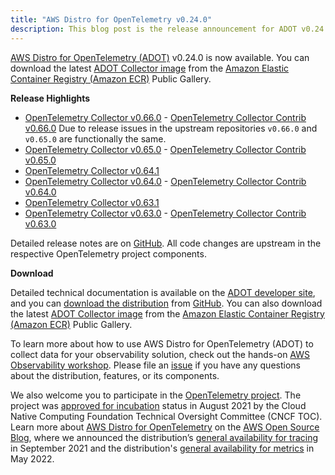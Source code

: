 ```yaml
---
title: "AWS Distro for OpenTelemetry v0.24.0"
description: This blog post is the release announcement for ADOT v0.24.0
---
```



<SectionSeparator />

[AWS Distro for OpenTelemetry (ADOT)](https://aws-otel.github.io/) v0.24.0 is now available.
You can download the latest [ADOT Collector image](https://gallery.ecr.aws/aws-observability/aws-otel-collector) from the
[Amazon Elastic Container Registry (Amazon ECR)](https://aws.amazon.com/ecr/) Public Gallery.

<SectionSeparator />

**Release Highlights**

- [OpenTelemetry Collector v0.66.0](https://github.com/open-telemetry/opentelemetry-collector/releases/tag/v0.66.0) - [OpenTelemetry Collector Contrib v0.66.0](https://github.com/open-telemetry/opentelemetry-collector-contrib/releases/tag/v0.66.0) Due to release issues
  in the upstream repositories `v0.66.0` and `v0.65.0` are functionally the same.
- [OpenTelemetry Collector v0.65.0](https://github.com/open-telemetry/opentelemetry-collector/releases/tag/v0.65.0) - [OpenTelemetry Collector Contrib v0.65.0](https://github.com/open-telemetry/opentelemetry-collector-contrib/releases/tag/v0.65.0)
- [OpenTelemetry Collector v0.64.1](https://github.com/open-telemetry/opentelemetry-collector/releases/tag/v0.64.1)
- [OpenTelemetry Collector v0.64.0](https://github.com/open-telemetry/opentelemetry-collector/releases/tag/v0.64.0) - [OpenTelemetry Collector Contrib v0.64.0](https://github.com/open-telemetry/opentelemetry-collector-contrib/releases/tag/v0.64.0)
- [OpenTelemetry Collector v0.63.1](https://github.com/open-telemetry/opentelemetry-collector/releases/tag/v0.63.1)
- [OpenTelemetry Collector v0.63.0](https://github.com/open-telemetry/opentelemetry-collector/releases/tag/v0.63.0) - [OpenTelemetry Collector Contrib v0.63.0](https://github.com/open-telemetry/opentelemetry-collector-contrib/releases/tag/v0.63.0)

Detailed release notes are on [GitHub](https://github.com/aws-observability/aws-otel-collector/releases).
All code changes are upstream in the respective OpenTelemetry project components.

**Download**

Detailed technical documentation is available on the [ADOT developer site](https://aws-otel.github.io/),
and you can [download the distribution](https://aws-otel.github.io/download) from
[GitHub](https://github.com/aws-observability/aws-otel-collector/releases/tag/v0.24.0).
You can also download the latest [ADOT Collector image](https://gallery.ecr.aws/aws-observability/aws-otel-collector)
from the [Amazon Elastic Container Registry (Amazon ECR)](https://aws.amazon.com/ecr/) Public Gallery.

To learn more about how to use AWS Distro for OpenTelemetry (ADOT) to collect data for your observability solution,
check out the hands-on [AWS Observability workshop](https://observability.workshop.aws/en/adot.html).
Please file an [issue](https://github.com/aws-observability/aws-otel-community/issues) if you have any
questions about the distribution, features, or its components.

We also welcome you to participate in the [OpenTelemetry project](https://github.com/open-telemetry).
The project was [approved for incubation](https://www.cncf.io/blog/2021/08/26/opentelemetry-becomes-a-cncf-incubating-project/) status
in August 2021 by the Cloud Native Computing Foundation Technical Oversight Committee (CNCF TOC). Learn more about
[AWS Distro for OpenTelemetry](https://aws.amazon.com/blogs/opensource/category/management-tools/aws-distro-for-opentelemetry/) on the
[AWS Open Source Blog](https://aws.amazon.com/blogs/opensource/category/management-tools/aws-distro-for-opentelemetry/), where we announced
the distribution’s [general availability for tracing](https://aws.amazon.com/blogs/opensource/aws-distro-for-opentelemetry-is-now-ga-for-tracing/) in September 2021
and the distribution's [general availability for metrics](https://aws.amazon.com/blogs/opensource/aws-distro-for-opentelemetry-is-now-generally-available-for-metrics/) in May 2022.
